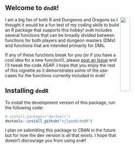 ## Welcome to `dndR`!

<img src="inst/images/dndR_hex.png" width = "25%" align="right"/>

I am a big fan of both R and Dungeons and Dragons so I thought it would be a fun test of my coding skills to build an R package that supports this hobby! `dndR` includes several functions that can be broadly divided between functions for both players and dungeon masters (DMs) and functions that are intended primarily for DMs.

If any of these functions break for you (or if you have a cool idea for a new function!), please [post an Issue](https://github.com/njlyon0/dndR/issues) and I'll tweak the code ASAP. I hope that you enjoy the rest of this vignette as it demonstrates some of the use-cases for the functions currently included in `dndR`!

## Installing `dndR`

To install the development version of this package, run the following code:

```r
# install.packages("devtools")
devtools::install_github("njlyon0/dndR")
```

I plan on submitting this package to CRAN in the future but for now the dev version is all that exists. I hope that doesn't discourage you from using `dndR`!

